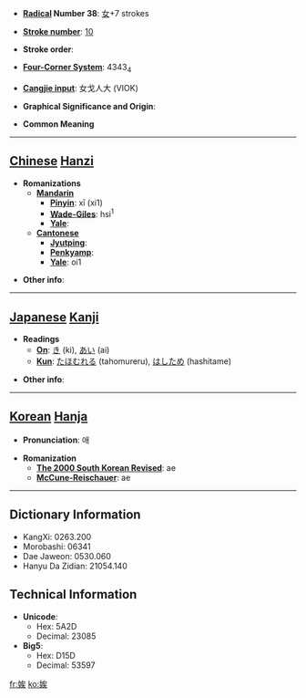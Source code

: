 * '''[[Wiktionary:Chinese radical index| Radical]] Number 38''': [[Wiktionary:Chinese radical index 女|女]]+7 strokes

* '''[[Wiktionary:Chinese total strokes index|Stroke number]]''': [[Wiktionary:Chinese total strokes index 10|10]]

* '''Stroke order''': 

* '''[[Wiktionary:Chinese four corner index|Four-Corner System]]''': 4343<sub>4</sub>

* '''[[Wiktionary:Chinese Cangjie index|Cangjie input]]''': 女戈人大 (VIOK)

* '''Graphical Significance and Origin''': 

* '''Common Meaning'''

----

== [[Chinese]] [[Hanzi]] ==

* '''Romanizations'''
** '''[[Mandarin]]'''
*** '''[[Pinyin]]''': xī (xi1)
*** '''[[Wade-Giles]]''': hsi<sup>1</sup>
*** '''[[Yale]]''': 
** '''[[Cantonese]]'''
*** '''[[Jyutping]]''':
*** '''[[Penkyamp]]''': 
*** '''[[Yale]]''': oi1

* '''Other info''': 

----

== [[Japanese]] [[Kanji]] ==

* '''Readings'''
** '''[[On]]''': [[き]] (ki), [[あい]] (ai)
** '''[[Kun]]''': [[たほむれる]] (tahomureru), [[はしため]] (hashitame)

* '''Other info''':  

----

== [[Korean]] [[Hanja]] ==

* '''Pronunciation''': 애

* '''Romanization'''
** '''[[The 2000 South Korean Revised Romanization|The 2000 South Korean Revised]]''': ae
** '''[[McCune-Reischauer]]''': ae

----

== Dictionary Information ==

* KangXi: 0263.200
* Morobashi: 06341
* Dae Jaweon: 0530.060
* Hanyu Da Zidian: 21054.140

== Technical Information ==

* '''Unicode''':
** Hex: 5A2D
** Decimal: 23085
* '''Big5''':
** Hex: D15D
** Decimal: 53597

[[fr:娭]]
[[ko:娭]]